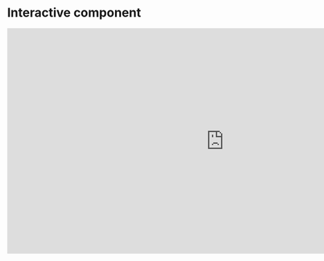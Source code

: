 # Interactive component


<iframe width="1000" height="521" src="https://vizhub.com/yunyuntian/4697a58d8ae34f8d94c697574846156d?mode=embed" title="6. Interactive Components" frameborder="0" ></iframe>